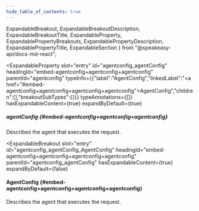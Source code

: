 ```yaml
---
hide_table_of_contents: true
---
```

  ExpandableBreakout,
  ExpandableBreakoutDescription,
  ExpandableBreakoutTitle,
  ExpandableProperty,
  ExpandablePropertyBreakouts,
  ExpandablePropertyDescription,
  ExpandablePropertyTitle,
  ExpandableSection
} from "@speakeasy-api/docs-md-react";

<ExpandableSection>

<ExpandableProperty
  slot="entry"
  id="agentconfig_agentConfig"
  headingId="embed-agentconfig+agentconfig+agentconfig"
  parentId="agentconfig"
  typeInfo={{"label":"AgentConfig","linkedLabel":"<a href=\"#embed-agentconfig+agentconfig+agentconfig+agentconfig\">AgentConfig</a>","children":[],"breakoutSubTypes":{}}}
  typeAnnotations={[]}
  hasExpandableContent={true}
  expandByDefault={true}
>

<ExpandablePropertyTitle slot="title">

##### agentConfig \{#embed-agentconfig+agentconfig+agentconfig\}

</ExpandablePropertyTitle>

<ExpandablePropertyDescription slot="description">

Describes the agent that executes the request.

</ExpandablePropertyDescription>

<ExpandablePropertyBreakouts slot="breakouts">

<ExpandableBreakout
  slot="entry"
  id="agentconfig_agentConfig_AgentConfig"
  headingId="embed-agentconfig+agentconfig+agentconfig+agentconfig"
  parentId="agentconfig_agentConfig"
  hasExpandableContent={true}
  expandByDefault={false}
>

<ExpandableBreakoutTitle slot="title">

#### AgentConfig \{#embed-agentconfig+agentconfig+agentconfig+agentconfig\}

</ExpandableBreakoutTitle>

<ExpandableBreakoutDescription slot="description">

Describes the agent that executes the request.

</ExpandableBreakoutDescription>

</ExpandableBreakout>

</ExpandablePropertyBreakouts>

</ExpandableProperty>

</ExpandableSection>
